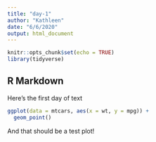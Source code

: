```yaml
---
title: "day-1"
author: "Kathleen"
date: "6/6/2020"
output: html_document
---
```


```r
knitr::opts_chunk$set(echo = TRUE)
library(tidyverse)
```

## R Markdown

Here's the first day of text

```r
ggplot(data = mtcars, aes(x = wt, y = mpg)) +
  geom_point()
```

And that should be a test plot!